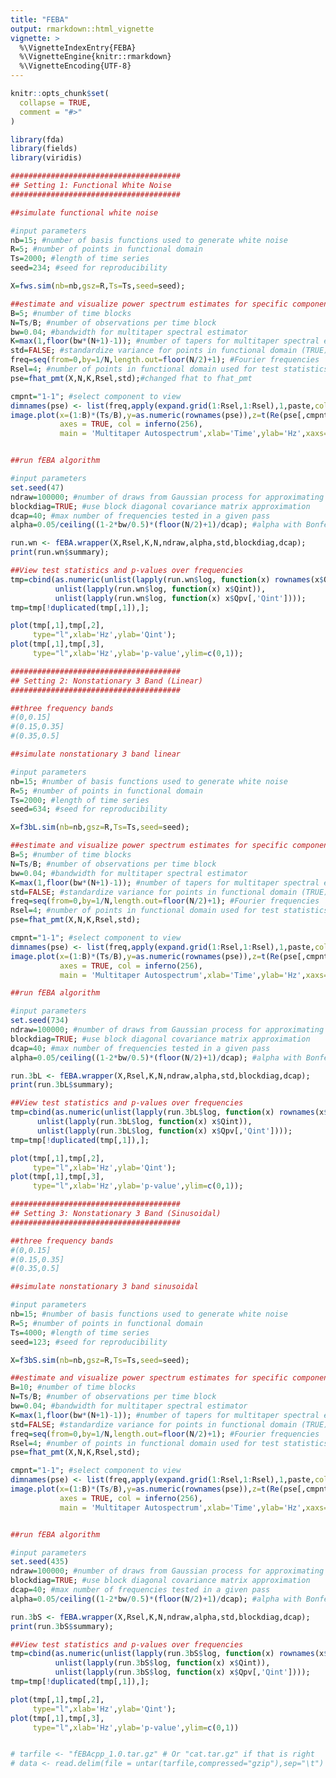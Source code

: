 ```yaml
---
title: "FEBA"
output: rmarkdown::html_vignette
vignette: >
  %\VignetteIndexEntry{FEBA}
  %\VignetteEngine{knitr::rmarkdown}
  %\VignetteEncoding{UTF-8}
---
```


```r
knitr::opts_chunk$set(
  collapse = TRUE,
  comment = "#>"
)
```

```r
library(fda)
library(fields)
library(viridis)

######################################
## Setting 1: Functional White Noise
######################################

##simulate functional white noise

#input parameters
nb=15; #number of basis functions used to generate white noise
R=5; #number of points in functional domain
Ts=2000; #length of time series
seed=234; #seed for reproducibility

X=fws.sim(nb=nb,gsz=R,Ts=Ts,seed=seed);

##estimate and visualize power spectrum estimates for specific components
B=5; #number of time blocks
N=Ts/B; #number of observations per time block
bw=0.04; #bandwidth for multitaper spectral estimator
K=max(1,floor(bw*(N+1)-1)); #number of tapers for multitaper spectral estimator
std=FALSE; #standardize variance for points in functional domain (TRUE) or not (FALSE)
freq=seq(from=0,by=1/N,length.out=floor(N/2)+1); #Fourier frequencies
Rsel=4; #number of points in functional domain used for test statistics
pse=fhat_pmt(X,N,K,Rsel,std);#changed fhat to fhat_pmt

cmpnt="1-1"; #select component to view
dimnames(pse) <- list(freq,apply(expand.grid(1:Rsel,1:Rsel),1,paste,collapse = "-"),1:B);
image.plot(x=(1:B)*(Ts/B),y=as.numeric(rownames(pse)),z=t(Re(pse[,cmpnt,])), 
           axes = TRUE, col = inferno(256), 
           main = 'Multitaper Autospectrum',xlab='Time',ylab='Hz',xaxs="i"); 


##run fEBA algorithm

#input parameters
set.seed(47)
ndraw=100000; #number of draws from Gaussian process for approximating p-values
blockdiag=TRUE; #use block diagonal covariance matrix approximation
dcap=40; #max number of frequencies tested in a given pass 
alpha=0.05/ceiling((1-2*bw/0.5)*(floor(N/2)+1)/dcap); #alpha with Bonferroni correction

run.wn <- fEBA.wrapper(X,Rsel,K,N,ndraw,alpha,std,blockdiag,dcap);
print(run.wn$summary);

##View test statistics and p-values over frequencies
tmp=cbind(as.numeric(unlist(lapply(run.wn$log, function(x) rownames(x$Qint)))),
          unlist(lapply(run.wn$log, function(x) x$Qint)),
          unlist(lapply(run.wn$log, function(x) x$Qpv[,'Qint'])));
tmp=tmp[!duplicated(tmp[,1]),];

plot(tmp[,1],tmp[,2],
     type="l",xlab='Hz',ylab='Qint');
plot(tmp[,1],tmp[,3],
     type="l",xlab='Hz',ylab='p-value',ylim=c(0,1));

######################################
## Setting 2: Nonstationary 3 Band (Linear)
######################################

##three frequency bands
#(0,0.15]
#(0.15,0.35]
#(0.35,0.5]

##simulate nonstationary 3 band linear

#input parameters
nb=15; #number of basis functions used to generate white noise
R=5; #number of points in functional domain
Ts=2000; #length of time series
seed=634; #seed for reproducibility

X=f3bL.sim(nb=nb,gsz=R,Ts=Ts,seed=seed);

##estimate and visualize power spectrum estimates for specific components
B=5; #number of time blocks
N=Ts/B; #number of observations per time block
bw=0.04; #bandwidth for multitaper spectral estimator
K=max(1,floor(bw*(N+1)-1)); #number of tapers for multitaper spectral estimator
std=FALSE; #standardize variance for points in functional domain (TRUE) or not (FALSE)
freq=seq(from=0,by=1/N,length.out=floor(N/2)+1); #Fourier frequencies
Rsel=4; #number of points in functional domain used for test statistics
pse=fhat_pmt(X,N,K,Rsel,std);

cmpnt="1-1"; #select component to view
dimnames(pse) <- list(freq,apply(expand.grid(1:Rsel,1:Rsel),1,paste,collapse = "-"),1:B);
image.plot(x=(1:B)*(Ts/B),y=as.numeric(rownames(pse)),z=t(Re(pse[,cmpnt,])), 
           axes = TRUE, col = inferno(256), 
           main = 'Multitaper Autospectrum',xlab='Time',ylab='Hz',xaxs="i");

##run fEBA algorithm

#input parameters
set.seed(734)
ndraw=100000; #number of draws from Gaussian process for approximating p-values
blockdiag=TRUE; #use block diagonal covariance matrix approximation
dcap=40; #max number of frequencies tested in a given pass 
alpha=0.05/ceiling((1-2*bw/0.5)*(floor(N/2)+1)/dcap); #alpha with Bonferroni correction

run.3bL <- fEBA.wrapper(X,Rsel,K,N,ndraw,alpha,std,blockdiag,dcap);
print(run.3bL$summary);

##View test statistics and p-values over frequencies
tmp=cbind(as.numeric(unlist(lapply(run.3bL$log, function(x) rownames(x$Qint)))),
      unlist(lapply(run.3bL$log, function(x) x$Qint)),
      unlist(lapply(run.3bL$log, function(x) x$Qpv[,'Qint'])));
tmp=tmp[!duplicated(tmp[,1]),];

plot(tmp[,1],tmp[,2],
     type="l",xlab='Hz',ylab='Qint');
plot(tmp[,1],tmp[,3],
     type="l",xlab='Hz',ylab='p-value',ylim=c(0,1));

######################################
## Setting 3: Nonstationary 3 Band (Sinusoidal)
######################################

##three frequency bands
#(0,0.15]
#(0.15,0.35]
#(0.35,0.5]

##simulate nonstationary 3 band sinusoidal

#input parameters
nb=15; #number of basis functions used to generate white noise
R=5; #number of points in functional domain
Ts=4000; #length of time series
seed=123; #seed for reproducibility

X=f3bS.sim(nb=nb,gsz=R,Ts=Ts,seed=seed);

##estimate and visualize power spectrum estimates for specific components
B=10; #number of time blocks
N=Ts/B; #number of observations per time block
bw=0.04; #bandwidth for multitaper spectral estimator
K=max(1,floor(bw*(N+1)-1)); #number of tapers for multitaper spectral estimator
std=FALSE; #standardize variance for points in functional domain (TRUE) or not (FALSE)
freq=seq(from=0,by=1/N,length.out=floor(N/2)+1); #Fourier frequencies
Rsel=4; #number of points in functional domain used for test statistics
pse=fhat_pmt(X,N,K,Rsel,std);

cmpnt="1-1"; #select component to view
dimnames(pse) <- list(freq,apply(expand.grid(1:Rsel,1:Rsel),1,paste,collapse = "-"),1:B);
image.plot(x=(1:B)*(Ts/B),y=as.numeric(rownames(pse)),z=t(Re(pse[,cmpnt,])), 
           axes = TRUE, col = inferno(256), 
           main = 'Multitaper Autospectrum',xlab='Time',ylab='Hz',xaxs="i"); 


##run fEBA algorithm

#input parameters
set.seed(435)
ndraw=100000; #number of draws from Gaussian process for approximating p-values
blockdiag=TRUE; #use block diagonal covariance matrix approximation
dcap=40; #max number of frequencies tested in a given pass 
alpha=0.05/ceiling((1-2*bw/0.5)*(floor(N/2)+1)/dcap); #alpha with Bonferroni correction

run.3bS <- fEBA.wrapper(X,Rsel,K,N,ndraw,alpha,std,blockdiag,dcap);
print(run.3bS$summary);

##View test statistics and p-values over frequencies
tmp=cbind(as.numeric(unlist(lapply(run.3bS$log, function(x) rownames(x$Qint)))),
          unlist(lapply(run.3bS$log, function(x) x$Qint)),
          unlist(lapply(run.3bS$log, function(x) x$Qpv[,'Qint'])));
tmp=tmp[!duplicated(tmp[,1]),];

plot(tmp[,1],tmp[,2],
     type="l",xlab='Hz',ylab='Qint');
plot(tmp[,1],tmp[,3],
     type="l",xlab='Hz',ylab='p-value',ylim=c(0,1))


# tarfile <- "fEBAcpp_1.0.tar.gz" # Or "cat.tar.gz" if that is right
# data <- read.delim(file = untar(tarfile,compressed="gzip"),sep="\t")

```
